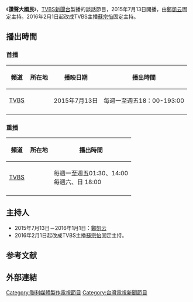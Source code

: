 {{expand|time=2016-03-14T04:41:20+00:00}}
{{unreferenced|time=2016-03-14T04:41:20+00:00}}
{{Infobox television
| 名稱 = 讚聲大國民
| 原名 = 
| 圖片 = 
| 圖說 = 
| 分類 = [[談話節目|談話節目]]
| 主持 = [[蘇宗怡|蘇宗怡]]
| 國家 = {{ROC-TW}}
| 語言 = [[國語|國語]]
| 字幕 = [[中文|中文]]
| 監製 = [[TVBS_(頻道)|TVBS]]
| 編審 = 
| 製作人 = 
| 導演 = 
| 導播 = 
| 標語 = 
| 每集長 = 60分鐘（含[[廣告|廣告]]）
| 製作公司 = [[TVBS|聯意製作股份有限公司]]
| 頻道 =  [[TVBS_(頻道)|TVBS]]
| 播出國家 = {{TW}}
| picture_format = 
| 開始 = {{start date|2015|7|13}}
| 結束 = {{end date|2016|3|11}}
| 官方網站 = 
}}

《'''讚聲大國民'''》，[[TVBS新聞台|TVBS新聞台]]製播的談話節目，2015年7月13日開播，由[[鄭凱云|鄭凱云]]固定主持。2016年2月1日起改成TVBS主播[[蘇宗怡|蘇宗怡]]固定主持。

==播出時間==
===首播===
{| class="wikitable" style="text-align:center"
|- 
!頻道||所在地||播映日期||播出時間
|-
|[[TVBS_(頻道)|TVBS]]||{{TWN}}||2015年7月13日||每週一至週五18：00-193:00
|-
|}

===重播===
{| class="wikitable" style="text-align:center"
|- 
!頻道||所在地||播出時間
|-
|[[TVBS_(頻道)|TVBS]]||{{TWN}}||每週一至週五01:30、14:00 <br>每週六、日 18:00
|-
|}

==主持人==
*2015年7月13日－2016年1月1日：[[鄭凱云|鄭凱云]]
*2016年2月1日起改成TVBS主播[[蘇宗怡|蘇宗怡]]固定主持。

==参考文献==
{{reflist}}

==外部連結==

{{電視節目的變遷
|電視台={{flagicon|ROC}}[[TVBS頻道|TVBS頻道]] 
|播放檔次=星期一至星期五18:00-19:00
|節目名稱=讚聲大國民<br/>（2015年7月13日－2016年3月11日）
|上一節目=[[當掌聲響起|當掌聲響起]](重播)
|下一節目=18:00[[宅男的世界|宅男的世界]]<br/>18:30[[Vision全球視野|Vision全球視野]]<br/>（2016年3月14日－）
}}

{{DEFAULTSORT:Focus}}

[[Category:聯利媒體製作電視節目|Category:聯利媒體製作電視節目]]
[[Category:台灣電視新聞節目|Category:台灣電視新聞節目]]